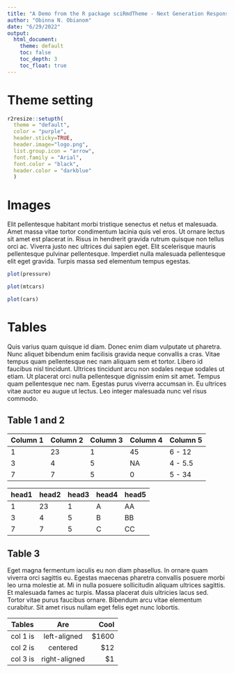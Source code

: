 ```yaml
---
title: "A Demo from the R package sciRmdTheme - Next Generation Responsive Themes for Markdown Scientific Writing"
author: "Obinna N. Obianom"
date: "6/29/2022"
output:
  html_document:
    theme: default
    toc: false
    toc_depth: 3
    toc_float: true
---
```


# Theme setting

```r
r2resize::setupth(
  theme = "default",
  color = "purple",
  header.sticky=TRUE,
  header.image="logo.png",
  list.group.icon = "arrow",
  font.family = "Arial",
  font.color = "black",
  header.color = "darkblue"
  )

```


# Images

Elit pellentesque habitant morbi tristique senectus et netus et malesuada. Amet massa vitae tortor condimentum lacinia quis vel eros. Ut ornare lectus sit amet est placerat in. Risus in hendrerit gravida rutrum quisque non tellus orci ac. Viverra justo nec ultrices dui sapien eget. Elit scelerisque mauris pellentesque pulvinar pellentesque. Imperdiet nulla malesuada pellentesque elit eget gravida. Turpis massa sed elementum tempus egestas.

```r

plot(pressure)

plot(mtcars)

plot(cars)

```

# Tables

Quis varius quam quisque id diam. Donec enim diam vulputate ut pharetra. Nunc aliquet bibendum enim facilisis gravida neque convallis a cras. Vitae tempus quam pellentesque nec nam aliquam sem et tortor. Libero id faucibus nisl tincidunt. Ultrices tincidunt arcu non sodales neque sodales ut etiam. Ut placerat orci nulla pellentesque dignissim enim sit amet. Tempus quam pellentesque nec nam. Egestas purus viverra accumsan in. Eu ultrices vitae auctor eu augue ut lectus. Leo integer malesuada nunc vel risus commodo.

## Table 1 and 2

| Column 1 | Column 2 | Column 3 | Column 4 | Column 5 |
|----------|----------|----------|----------|----------|
| 1        | 23       | 1        | 45       | 6 - 12   |
| 3        | 4        | 5        | NA       | 4 - 5.5  |
| 7        | 7        | 5        | 0        | 5 - 34   |

| head1 | head2 | head3 | head4 | head5 |
|-------|-------|-------|-------|-------|
| 1     | 23    | 1     | A     | AA    |
| 3     | 4     | 5     | B     | BB    |
| 7     | 7     | 5     | C     | CC    |

## Table 3

Eget magna fermentum iaculis eu non diam phasellus. In ornare quam viverra orci sagittis eu. Egestas maecenas pharetra convallis posuere morbi leo urna molestie at. Mi in nulla posuere sollicitudin aliquam ultrices sagittis. Et malesuada fames ac turpis. Massa placerat duis ultricies lacus sed. Tortor vitae purus faucibus ornare. Bibendum arcu vitae elementum curabitur. Sit amet risus nullam eget felis eget nunc lobortis.

| Tables   |      Are      |   Cool |
|----------|:-------------:|-------:|
| col 1 is | left-aligned  | \$1600 |
| col 2 is |   centered    |   \$12 |
| col 3 is | right-aligned |    \$1 |


